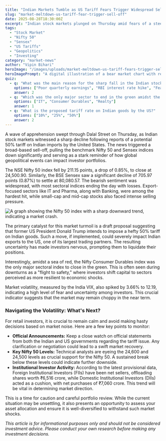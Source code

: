 ```yaml
---
title: "Indian Markets Tumble as US Tariff Fears Trigger Widespread Sell-off"
slug: "market-meltdown-us-tariff-fear-trigger-sell-off"
date: 2025-08-28T18:30:00Z
excerpt: "Indian stock markets plunged on Thursday amid fears of a steep 50% tariff on Indian imports by the US. The Nifty 50 and Sensex saw significant losses as investors reacted to geopolitical jitters, leading to a broad-based sell-off across most sectors."
tags:
  - "Stock Market"
  - "Nifty 50"
  - "Sensex"
  - "US Tariffs"
  - "Geopolitics"
  - "Investing"
category: "market-news"
author: "Vipin Bihari"
heroImage: "/images/uploads/market-meltdown-us-tariff-fears-trigger-sell-off/hero-image.jpg"
heroImagePrompt: "A digital illustration of a bear market chart with red downward arrows, symbolizing a stock market crash, with the Indian and US flags in the background."
quiz:
  - q: "What was the main reason for the sharp fall in the Indian stock market on August 28, 2025?"
    options: ["Poor quarterly earnings", "RBI interest rate hike", "Fears of US tariffs on Indian goods"]
    answer: 2
  - q: "Which was the only major sector to end in the green amidst the sell-off?"
    options: ["IT", "Consumer Durables", "Realty"]
    answer: 1
  - q: "What is the proposed tariff rate on Indian goods by the US?"
    options: ["10%", "25%", "50%"]
    answer: 2
---
```


A wave of apprehension swept through Dalal Street on Thursday, as Indian stock markets witnessed a sharp decline following reports of a potential 50% tariff on Indian imports by the United States. The news triggered a broad-based sell-off, pulling the benchmark Nifty 50 and Sensex indices down significantly and serving as a stark reminder of how global geopolitical events can impact investor portfolios.

The NSE Nifty 50 index fell by 211.15 points, a drop of 0.85%, to close at 24,500.90. Similarly, the BSE Sensex saw a significant decline of 705.97 points (0.87%) to settle at 80,080.57. The bearish sentiment was widespread, with most sectoral indices ending the day with losses. Export-focused sectors like IT and Pharma, along with Banking, were among the hardest hit, while small-cap and mid-cap stocks also faced intense selling pressure.

![A graph showing the Nifty 50 index with a sharp downward trend, indicating a market crash.](/images/uploads/market-meltdown-us-tariff-fears-trigger-sell-off/market-decline.png)

The primary catalyst for this market turmoil is a draft proposal suggesting that former US President Donald Trump intends to impose a hefty 50% tariff on Indian goods. Such a move, if implemented, could severely impact Indian exports to the US, one of its largest trading partners. The resulting uncertainty has made investors nervous, prompting them to liquidate their positions.

Interestingly, amidst a sea of red, the Nifty Consumer Durables index was the only major sectoral index to close in the green. This is often seen during downturns as a "flight to safety," where investors shift capital to sectors perceived as more resilient to economic shocks.

Market volatility, measured by the India VIX, also spiked by 3.66% to 12.19, indicating a high level of fear and uncertainty among investors. This crucial indicator suggests that the market may remain choppy in the near term.

### Navigating the Volatility: What's Next?

For retail investors, it is crucial to remain calm and avoid making hasty decisions based on market noise. Here are a few key points to monitor:

*   **Official Announcements:** Keep a close watch on official statements from both the Indian and US governments regarding the tariff issue. Any clarification or negotiation could lead to a swift market recovery.
*   **Key Nifty 50 Levels:** Technical analysts are eyeing the 24,600 and 24,500 levels as crucial support for the Nifty 50. A sustained break below these levels could indicate further downside.
*   **Institutional Investor Activity:** According to the latest provisional data, Foreign Institutional Investors (FIIs) have been net sellers, offloading shares worth ₹6,516 crore, while Domestic Institutional Investors (DIIs) acted as a cushion, with net purchases of ₹7,060 crore. This trend will be vital in determining market direction.

This is a time for caution and careful portfolio review. While the current situation may be unsettling, it also presents an opportunity to assess your asset allocation and ensure it is well-diversified to withstand such market shocks.

*This article is for informational purposes only and should not be considered investment advice. Please conduct your own research before making any investment decisions.*